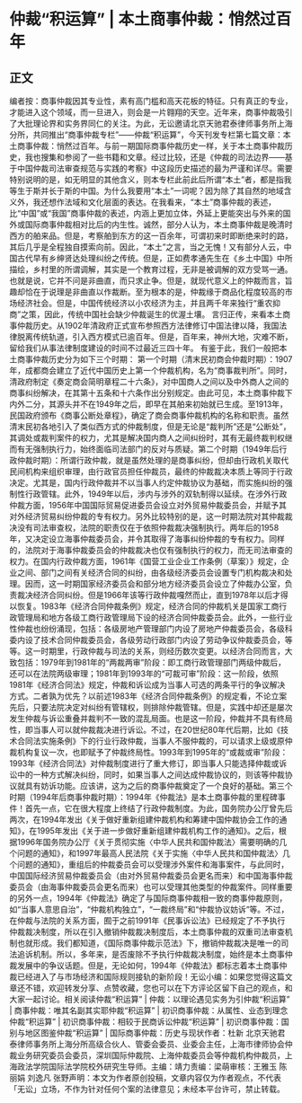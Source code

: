# 仲裁“积运算” | 本土商事仲裁：悄然过百年
## 正文
编者按：商事仲裁因其专业性，素有高门槛和高天花板的特征。只有真正的专业，才能进入这个领域，而一旦进入，则会是一片翱翔的天空。近年来，商事仲裁吸引了大批理论界和实务界同仁的关注。为此，无讼邀请北京天驰君泰律师事务所上海分所，共同推出“商事仲裁专栏”——仲裁“积运算”，今天刊发专栏第七篇文章：本土商事仲裁：悄然过百年。与前一期国际商事仲裁历史一样，关于本土商事仲裁历史，我也搜集和参阅了一些书籍和文章。经过比较，还是《仲裁的司法边界——基于中国仲裁司法审查规范与实践的考察》中这段历史描述的最为严谨和详尽。需要特别说明的是，如无明显的其他含义，则本专栏此前此后所谓“本土”者，都是指我等生于斯并长于斯的中国。为什么我要用“本土”一词呢？因为除了其自然的地域含义外，我还想作法域和文化层面的表达。在我看来，“本土”商事仲裁的表述，比“中国”或“我国”商事仲裁的表述，内涵上更加立体，外延上更能突出与外来的国外或国际商事仲裁相对比后的内生性。诚然，部分人认为，本土商事仲裁是晚清时西方的舶来品。但是，考察舶到东方的这一百余年，可谓初来时即断绝来时的路，其后几乎是全程独自摸索向前。因此，“本土”之言，当之无愧！又有部分人云，中国古代早有乡绅贤达处理纠纷之传统。但是，正如费孝通先生在《乡土中国》中所描绘，乡村里的所谓调解，其实是一个教育过程，无非是被调解的双方受骂一通。也就是说，它并不问是非曲直，而只求止争。但是，就现代意义上的仲裁而言，旨趣却恰在于说理是非曲直以作裁断。至为根本的是，仲裁缘于商品化程度较高的市场经济社会。但是，中国传统经济以小农经济为主，并且两千年来独行“重农抑商”之策，因此，传统中国社会缺少仲裁诞生的优渥土壤。  言归正传，来看本土商事仲裁历史。从1902年清政府正式宣布参照西方法律修订中国法律以降，我国法律脱离传统轨道，引入西方模式已逾百年。但是，百年来，神州大地，灾难不断，留给我们从事法律制度建设的时间不过最近三四十年。 有鉴于此，我们一般把本土商事仲裁历史分为如下三个时期： 第一个时期（清末民初商会仲裁时期）：1907年，成都商会建立了近代中国历史上第一个仲裁机构，名为“商事裁判所”。同时，清政府制定《奏定商会简明章程二十六条》，对中国商人之间以及中外商人之间的商事纠纷解决，在其第十五条和十六条作出分别规定。由此可见，本土商事仲裁下内外二分，其源头并不在1949年之后，即早在其舶来初始就已生成。至1913年，民国政府颁布《商事公断处章程》，确定了商会商事仲裁机构的名称和职责。虽然清末民初各地引入了类似西方式的仲裁制度，但是无论是“裁判所”还是“公断处”，其调处或裁判案件的权力，尤其是解决国内商人之间纠纷时，其有无最终裁判权继而有无强制执行力，始终面临司法部门的反对与质疑。第二个时期（1949年后行政仲裁时期）：所谓行政仲裁，就是虽然处理的是商事纠纷，但却由行政机关取代民间机构来组织审理，由行政官员担任仲裁员，最终的仲裁裁决本质上等同于行政决定。尤其是，国内行政仲裁并不以当事人约定仲裁协议为基础，而实施纠纷的强制性行政管辖。此外，1949年以后，涉内与涉外的双轨制得以延续。在涉外行政仲裁方面，1956年中国国际贸易促进委员会设立对外贸易仲裁委员会，并赋予其对外经济贸易纠纷仲裁的专有权力。另外比较特别的是，这一时期法院对其仲裁裁决没有司法审查权，法院的职责仅在于依照仲裁裁决强制执行。两年后的1958年，又决定设立海事仲裁委员会，并令其取得了海事纠纷仲裁的专有权力。同样的，法院对于海事仲裁委员会的仲裁裁决也仅有强制执行的权力，而无司法审查的权力。在国内行政仲裁方面，1961年《国营工业企业工作条例（草案）》规定，企业之间、部门之间有关经济合同的纠纷，由各级经济委员会设置专门机构裁决和处理。因而，这一时期国家经济委员会和部分地方经济委员会设立了仲裁办公室，负责裁决经济合同纠纷。但是1966年该等行政仲裁嘎然而止，直到1978年以后才得以恢复。1983年《经济合同仲裁条例》规定，经济合同的仲裁机关是国家工商行政管理局和地方各级工商行政管理局下设的经济合同仲裁委员会。此外，一些行业性仲裁也纷纷涌现，包括：各级房地产管理部门内设了房地产仲裁委员会，各级科委内设了技术合同仲裁委员会，各级劳动行政部门内设了劳动争议仲裁委员会，等等。这一时期里，行政仲裁与司法的关系，则经历数次变更。以经济合同而言，大致包括：1979年到1981年的“两裁两审”阶段：即工商行政管理部门两级仲裁后，还可以在法院两级审理；1981年到1993年的“可裁可审”阶段：这一阶段，依照1981年《经济合同法》规定，仲裁和诉讼成为当事人可选的两条平行的争议解决方式。二者孰为优先？以前述1983年《经济合同仲裁条例》的规定看，不论立案先后，只要法院决定对纠纷有管辖权，则排除仲裁管辖。但是，实践中却还是屡次发生仲裁与诉讼重叠并裁判不一致的混乱局面。也是这一阶段，仲裁并不具有终局性，即当事人可以就仲裁裁决进行诉讼。不过，在20世纪80年代后期，比如《技术合同法实施条例》下的行业行政仲裁，当事人不服仲裁的，可以请求上级或原仲裁机构复议一次，也即赋予了仲裁终局性。1993年到1995年的“或裁或审”阶段：1993年《经济合同法》对仲裁制度进行了重大修订，即当事人只能选择仲裁或诉讼中的一种方式解决纠纷，同时，如果当事人之间达成仲裁协议的，则该等仲裁协议就具有妨诉功能。应该讲，这为之后的商事仲裁奠定了一个良好的基础。第三个时期（1994年后商事仲裁时期）：1994年《仲裁法》是本土商事仲裁的里程碑事件！首先一点，它在很大程度上终结了行政仲裁制度。为此，国务院办公厅曾先后两次，在1994年发出《关于做好重新组建仲裁机构和筹建中国仲裁协会工作的通知》，在1995年发出《关于进一步做好重新组建仲裁机构工作的通知》。之后，根据1996年国务院办公厅《关于贯彻实施〈中华人民共和国仲裁法〉需要明确的几个问题的通知》，和1997年最高人民法院《关于实施〈中华人民共和国仲裁法〉几个问题的通知》，重组后的仲裁委员会可以受理涉外案件和海事案件，与此同时，中国国际经济贸易仲裁委员会（由对外贸易仲裁委员会更名而来）和中国海事仲裁委员会（由海事仲裁委员会更名而来）也可以受理其他类型的仲裁案件。同样重要的另外一点，1994年《仲裁法》确定了与国际商事仲裁相一致的商事仲裁原则，如“当事人意思自治”，“仲裁机构独立”，“一裁终局”和“仲裁协议妨诉”等。不过，在仲裁与法院的关系方面，囿于之前1991年《民事诉讼法》已经规定了不予执行仲裁裁决制度，所以在引入撤销仲裁裁决制度后，本土商事仲裁的双重司法审查机制也就形成。我们都知道，《国际商事仲裁示范法》下，撤销仲裁裁决是唯一的司法追诉机制。所以，多年来，是否废除不予执行仲裁裁决制度，始终是本土商事仲裁发展中的争议话题。但是，无论如何，1994年《仲裁法》都标志着本土商事仲裁已经进入了与市场经济和国际规则接轨的新阶段！无讼小编：如果您觉得这篇文章还不错，欢迎转发分享、点赞收藏，您也可以在下方评论区留下自己的观点，和大家一起讨论。相关阅读仲裁“积运算” | 仲裁：以理论遇见实务为引仲裁“积运算” | 商事仲裁：唯其名副其实耶仲裁“积运算” | 初识商事仲裁：从属性、业态到理念仲裁“积运算” | 初识商事仲裁：相较于民商诉讼仲裁“积运算” | 初识商事仲裁：国别与地区图鉴仲裁“积运算” | 国际商事仲裁：历史与现状作者：杜新 北京天驰君泰律师事务所上海分所高级合伙人、管委会委员、业委会主任，上海市律师协会仲裁业务研究委员会委员，深圳国际仲裁院、上海仲裁委员会等仲裁机构仲裁员，上海政法学院国际法学院校外研究生导师。主编：靖力责编：梁萌审核：王雅玉 陈丽娟 刘逸凡 张野声明：本文为作者原创投稿，文章内容仅为作者观点，不代表「无讼」立场，不作为针对任何个案的法律意见；未经本平台许可，禁止转载。
